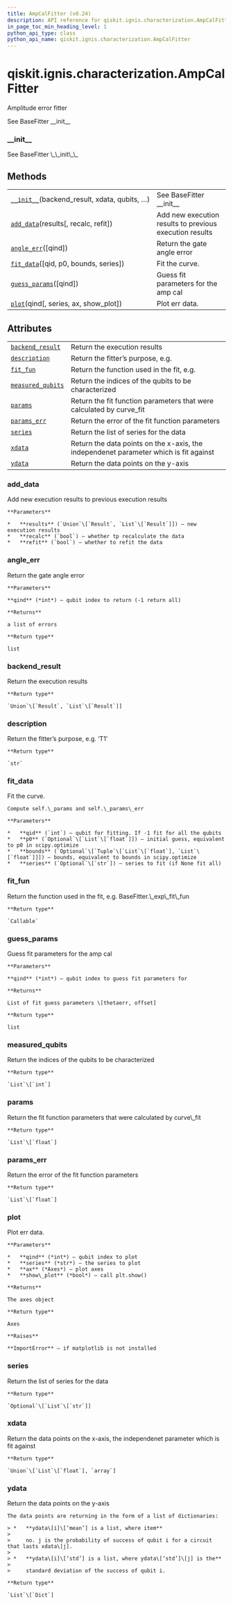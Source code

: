 ```yaml
---
title: AmpCalFitter (v0.24)
description: API reference for qiskit.ignis.characterization.AmpCalFitter in qiskit v0.24
in_page_toc_min_heading_level: 1
python_api_type: class
python_api_name: qiskit.ignis.characterization.AmpCalFitter
---
```


<span id="qiskit-ignis-characterization-ampcalfitter" />

# qiskit.ignis.characterization.AmpCalFitter

<Class id="qiskit.ignis.characterization.AmpCalFitter" isDedicatedPage={true} github="https://github.com/qiskit-community/qiskit-ignis/tree/stable/0.5/qiskit/ignis/characterization/gates/fitters.py" signature="AmpCalFitter(backend_result, xdata, qubits, fit_p0, fit_bounds)" modifiers="class">
  Amplitude error fitter

  See BaseFitter \_\_init\_\_

  ### \_\_init\_\_

  <Function id="qiskit.ignis.characterization.AmpCalFitter.__init__" signature="__init__(backend_result, xdata, qubits, fit_p0, fit_bounds)">
    See BaseFitter \_\_init\_\_
  </Function>

  ## Methods

  |                                                                                                                                                             |                                                         |
  | ----------------------------------------------------------------------------------------------------------------------------------------------------------- | ------------------------------------------------------- |
  | [`__init__`](#qiskit.ignis.characterization.AmpCalFitter.__init__ "qiskit.ignis.characterization.AmpCalFitter.__init__")(backend\_result, xdata, qubits, …) | See BaseFitter \_\_init\_\_                             |
  | [`add_data`](#qiskit.ignis.characterization.AmpCalFitter.add_data "qiskit.ignis.characterization.AmpCalFitter.add_data")(results\[, recalc, refit])         | Add new execution results to previous execution results |
  | [`angle_err`](#qiskit.ignis.characterization.AmpCalFitter.angle_err "qiskit.ignis.characterization.AmpCalFitter.angle_err")(\[qind])                        | Return the gate angle error                             |
  | [`fit_data`](#qiskit.ignis.characterization.AmpCalFitter.fit_data "qiskit.ignis.characterization.AmpCalFitter.fit_data")(\[qid, p0, bounds, series])        | Fit the curve.                                          |
  | [`guess_params`](#qiskit.ignis.characterization.AmpCalFitter.guess_params "qiskit.ignis.characterization.AmpCalFitter.guess_params")(\[qind])               | Guess fit parameters for the amp cal                    |
  | [`plot`](#qiskit.ignis.characterization.AmpCalFitter.plot "qiskit.ignis.characterization.AmpCalFitter.plot")(qind\[, series, ax, show\_plot])               | Plot err data.                                          |

  ## Attributes

  |                                                                                                                                               |                                                                                       |
  | --------------------------------------------------------------------------------------------------------------------------------------------- | ------------------------------------------------------------------------------------- |
  | [`backend_result`](#qiskit.ignis.characterization.AmpCalFitter.backend_result "qiskit.ignis.characterization.AmpCalFitter.backend_result")    | Return the execution results                                                          |
  | [`description`](#qiskit.ignis.characterization.AmpCalFitter.description "qiskit.ignis.characterization.AmpCalFitter.description")             | Return the fitter’s purpose, e.g.                                                     |
  | [`fit_fun`](#qiskit.ignis.characterization.AmpCalFitter.fit_fun "qiskit.ignis.characterization.AmpCalFitter.fit_fun")                         | Return the function used in the fit, e.g.                                             |
  | [`measured_qubits`](#qiskit.ignis.characterization.AmpCalFitter.measured_qubits "qiskit.ignis.characterization.AmpCalFitter.measured_qubits") | Return the indices of the qubits to be characterized                                  |
  | [`params`](#qiskit.ignis.characterization.AmpCalFitter.params "qiskit.ignis.characterization.AmpCalFitter.params")                            | Return the fit function parameters that were calculated by curve\_fit                 |
  | [`params_err`](#qiskit.ignis.characterization.AmpCalFitter.params_err "qiskit.ignis.characterization.AmpCalFitter.params_err")                | Return the error of the fit function parameters                                       |
  | [`series`](#qiskit.ignis.characterization.AmpCalFitter.series "qiskit.ignis.characterization.AmpCalFitter.series")                            | Return the list of series for the data                                                |
  | [`xdata`](#qiskit.ignis.characterization.AmpCalFitter.xdata "qiskit.ignis.characterization.AmpCalFitter.xdata")                               | Return the data points on the x-axis, the independenet parameter which is fit against |
  | [`ydata`](#qiskit.ignis.characterization.AmpCalFitter.ydata "qiskit.ignis.characterization.AmpCalFitter.ydata")                               | Return the data points on the y-axis                                                  |

  ### add\_data

  <Function id="qiskit.ignis.characterization.AmpCalFitter.add_data" signature="add_data(results, recalc=True, refit=True)">
    Add new execution results to previous execution results

    **Parameters**

    *   **results** (`Union`\[`Result`, `List`\[`Result`]]) – new execution results
    *   **recalc** (`bool`) – whether tp recalculate the data
    *   **refit** (`bool`) – whether to refit the data
  </Function>

  ### angle\_err

  <Function id="qiskit.ignis.characterization.AmpCalFitter.angle_err" signature="angle_err(qind=- 1)">
    Return the gate angle error

    **Parameters**

    **qind** (*int*) – qubit index to return (-1 return all)

    **Returns**

    a list of errors

    **Return type**

    list
  </Function>

  ### backend\_result

  <Attribute id="qiskit.ignis.characterization.AmpCalFitter.backend_result">
    Return the execution results

    **Return type**

    `Union`\[`Result`, `List`\[`Result`]]
  </Attribute>

  ### description

  <Attribute id="qiskit.ignis.characterization.AmpCalFitter.description">
    Return the fitter’s purpose, e.g. ‘T1’

    **Return type**

    `str`
  </Attribute>

  ### fit\_data

  <Function id="qiskit.ignis.characterization.AmpCalFitter.fit_data" signature="fit_data(qid=- 1, p0=None, bounds=None, series=None)">
    Fit the curve.

    Compute self.\_params and self.\_params\_err

    **Parameters**

    *   **qid** (`int`) – qubit for fitting. If -1 fit for all the qubits
    *   **p0** (`Optional`\[`List`\[`float`]]) – initial guess, equivalent to p0 in scipy.optimize
    *   **bounds** (`Optional`\[`Tuple`\[`List`\[`float`], `List`\[`float`]]]) – bounds, equivalent to bounds in scipy.optimize
    *   **series** (`Optional`\[`str`]) – series to fit (if None fit all)
  </Function>

  ### fit\_fun

  <Attribute id="qiskit.ignis.characterization.AmpCalFitter.fit_fun">
    Return the function used in the fit, e.g. BaseFitter.\_exp\_fit\_fun

    **Return type**

    `Callable`
  </Attribute>

  ### guess\_params

  <Function id="qiskit.ignis.characterization.AmpCalFitter.guess_params" signature="guess_params(qind=0)">
    Guess fit parameters for the amp cal

    **Parameters**

    **qind** (*int*) – qubit index to guess fit parameters for

    **Returns**

    List of fit guess parameters \[thetaerr, offset]

    **Return type**

    list
  </Function>

  ### measured\_qubits

  <Attribute id="qiskit.ignis.characterization.AmpCalFitter.measured_qubits">
    Return the indices of the qubits to be characterized

    **Return type**

    `List`\[`int`]
  </Attribute>

  ### params

  <Attribute id="qiskit.ignis.characterization.AmpCalFitter.params">
    Return the fit function parameters that were calculated by curve\_fit

    **Return type**

    `List`\[`float`]
  </Attribute>

  ### params\_err

  <Attribute id="qiskit.ignis.characterization.AmpCalFitter.params_err">
    Return the error of the fit function parameters

    **Return type**

    `List`\[`float`]
  </Attribute>

  ### plot

  <Function id="qiskit.ignis.characterization.AmpCalFitter.plot" signature="plot(qind, series='0', ax=None, show_plot=False)">
    Plot err data.

    **Parameters**

    *   **qind** (*int*) – qubit index to plot
    *   **series** (*str*) – the series to plot
    *   **ax** (*Axes*) – plot axes
    *   **show\_plot** (*bool*) – call plt.show()

    **Returns**

    The axes object

    **Return type**

    Axes

    **Raises**

    **ImportError** – if matplotlib is not installed
  </Function>

  ### series

  <Attribute id="qiskit.ignis.characterization.AmpCalFitter.series">
    Return the list of series for the data

    **Return type**

    `Optional`\[`List`\[`str`]]
  </Attribute>

  ### xdata

  <Attribute id="qiskit.ignis.characterization.AmpCalFitter.xdata">
    Return the data points on the x-axis, the independenet parameter which is fit against

    **Return type**

    `Union`\[`List`\[`float`], `array`]
  </Attribute>

  ### ydata

  <Attribute id="qiskit.ignis.characterization.AmpCalFitter.ydata">
    Return the data points on the y-axis

    The data points are returning in the form of a list of dictionaries:

    > *   **ydata\[i]\[‘mean’] is a list, where item**
    >
    >     no. j is the probability of success of qubit i for a circuit that lasts xdata\[j].
    >
    > *   **ydata\[i]\[‘std’] is a list, where ydata\[‘std’]\[j] is the**
    >
    >     standard deviation of the success of qubit i.

    **Return type**

    `List`\[`Dict`]
  </Attribute>
</Class>

